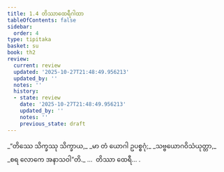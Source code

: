 ```yaml
---
title: 1.4 တိဿာထေရီဂါထာ
tableOfContents: false
sidebar:
  order: 4
type: tipitaka
basket: su
book: th2
review:
  current: review
  updated: '2025-10-27T21:48:49.956213'
  updated_by: ''
  notes: ''
  history:
  - state: review
    date: '2025-10-27T21:48:49.956213'
    updated_by: ''
    notes: ''
    previous_state: draft
---
```



<ReviewStatus review={frontmatter.review} showDetails={true} />

<HypothesisAnnotation frontmatter={frontmatter} />

<DynamicBreadcrumb />

<Division number="4" book="th2" e="ch" v="19" p="377">

<Paragraph number="8" type="verses" book="th2">
_“တိဿေ သိက္ခဿု သိက္ခာယ,_  
_မာ တံ ယောဂါ ဥပစ္စဂုံ;_  
_သဗ္ဗယောဂဝိသံယုတ္တာ,_  
_စရ လောကေ အနာသဝါ”တိ._  


</Paragraph>
</Division>

<Paragraph number="9" type="center" book="th2">
…  တိဿာ ထေရီ… .
</Paragraph>